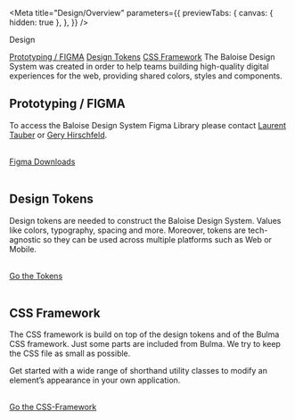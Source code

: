 
<Meta
  title="Design/Overview"
  parameters={{
    previewTabs: {
      canvas: { hidden: true },
    },
  }}
/>

<bal-doc-banner subtitle="">Design</bal-doc-banner>

<bal-doc-tabs>
  <a href="#prototyping--figma">Prototyping / FIGMA</a>
  <a href="#design-tokens">Design Tokens</a>
  <a href="#css-framework">CSS Framework</a>
</bal-doc-tabs>

<bal-doc-lead>
  The Baloise Design System was created in order to help teams building high-quality digital experiences for the web,
  providing shared colors, styles and components.
</bal-doc-lead>

## Prototyping / FIGMA

To access the Baloise Design System Figma Library please contact [Laurent Tauber](https://github.com/Gagne87) or [Gery Hirschfeld](https://github.com/hirsch88).

<br />

<bal-doc-app>
  <a class="button is-primary is-inline" href="https://www.figma.com/downloads/" target="_blank">
    Figma Downloads
  </a>
</bal-doc-app>

<br />
<br />

## Design Tokens

Design tokens are needed to construct the Baloise Design System. Values like colors, typography, spacing and more.
Moreover, tokens are tech-agnostic so they can be used across multiple platforms such as Web or Mobile.

<br />

<bal-doc-app>
  <a class="button is-primary is-inline" href="?path=/docs/design-tokens--page">
    Go the Tokens
  </a>
</bal-doc-app>

<br />
<br />

## CSS Framework

The CSS framework is build on top of the design tokens and of the Bulma CSS framework. Just some parts are
included from Bulma. We try to keep the CSS file as small as possible.

Get started with a wide range of shorthand utility classes to modify an element’s appearance in your own application.

<br />

<bal-doc-app>
  <a class="button is-primary is-inline" href="?path=/docs/design-css-framework--container">
    Go the CSS-Framework
  </a>
</bal-doc-app>

<br />
<br />

<bal-doc-github link="/stories/design/00-overview.stories.mdx"></bal-doc-github>
